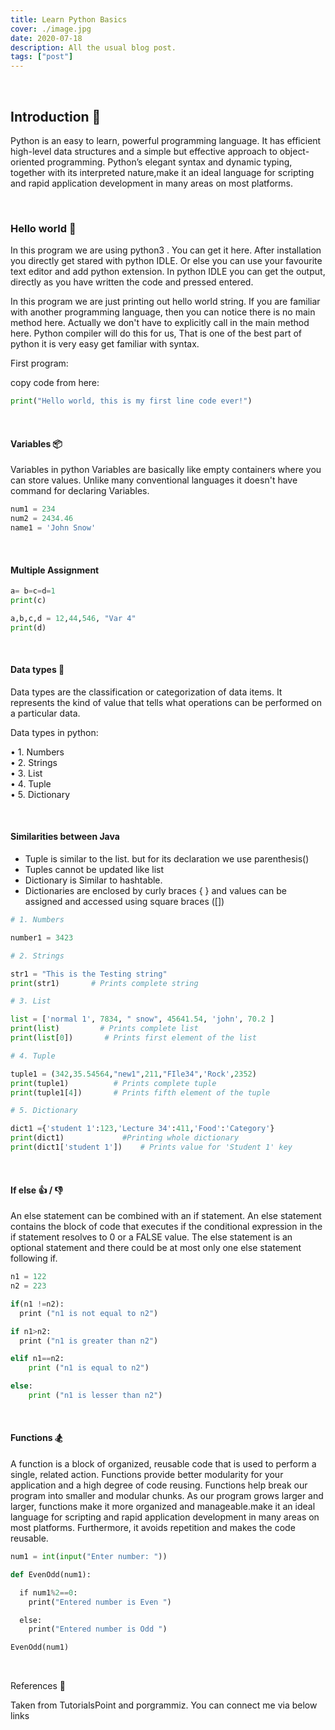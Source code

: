 ```yaml
---
title: Learn Python Basics
cover: ./image.jpg
date: 2020-07-18
description: All the usual blog post.
tags: ["post"]
---
```


<br />

## Introduction 📢

Python is an easy to learn, powerful programming language.
It has efficient high-level data structures and a simple but effective approach to object-oriented programming.
Python’s elegant syntax and dynamic typing, together with its interpreted nature,make it an ideal language
for scripting and rapid application development in many areas on most platforms.

<br />

### Hello world 👋

In this program we are using python3 . You can get it here.
After installation you directly get stared with python IDLE.
Or else you can use your favourite text editor and add python extension.
In python IDLE you can get the output,
directly as you have written the code and pressed entered.

In this program we are just printing out hello world string. If you are familiar with another programming language,
then you can notice there is no main method here. Actually we don't have to explicitly call in the main method here.
Python compiler will do this for us, That is one of the best part of python it is very easy get familiar with syntax.

First program:

copy code from here:

```python
print("Hello world, this is my first line code ever!")
```

<br />

#### Variables 📦

Variables in python
Variables are basically like empty containers where you can store values.
Unlike many conventional languages it doesn't have command for declaring Variables.

```python
num1 = 234
num2 = 2434.46
name1 = 'John Snow'

```

<br />

#### Multiple Assignment

```python
a= b=c=d=1
print(c)

a,b,c,d = 12,44,546, "Var 4"
print(d)
```

<br />

#### Data types 💾

Data types are the classification or categorization of data items.
It represents the kind of value that tells what operations can be performed on a particular data.

Data types in python:

• 1. Numbers  
• 2. Strings  
• 3. List  
• 4. Tuple  
• 5. Dictionary

<br />

#### Similarities between Java

- Tuple is similar to the list. but for its declaration we use parenthesis()
- Tuples cannot be updated like list
- Dictionary is Similar to hashtable.
- Dictionaries are enclosed by curly braces { } and values can be assigned and accessed using square braces ([])

```python
# 1. Numbers

number1 = 3423

# 2. Strings

str1 = "This is the Testing string"
print(str1)       # Prints complete string

# 3. List

list = ['normal 1', 7834, " snow", 45641.54, 'john', 70.2 ]
print(list)         # Prints complete list
print(list[0])       # Prints first element of the list

# 4. Tuple

tuple1 = (342,35.54564,"new1",211,"FIle34",'Rock',2352)
print(tuple1)          # Prints complete tuple
print(tuple1[4])       # Prints fifth element of the tuple

# 5. Dictionary

dict1 ={'student 1':123,'Lecture 34':411,'Food':'Category'}
print(dict1)             #Printing whole dictionary
print(dict1['student 1'])    # Prints value for 'Student 1' key
```

<br />

#### If else 👍 / 👎

An else statement can be combined with an if statement.
An else statement contains the block of code that executes if the conditional expression in
the if statement resolves to 0 or a FALSE value. The else statement is an optional statement and there could be at most only
one else statement following if.

```python
n1 = 122
n2 = 223

if(n1 !=n2):
  print ("n1 is not equal to n2")

if n1>n2:
  print ("n1 is greater than n2")

elif n1==n2:
    print ("n1 is equal to n2")

else:
    print ("n1 is lesser than n2")
```

<br />

#### Functions 🏂

A function is a block of organized, reusable code that is used to perform a single, related action.
Functions provide better modularity for your application and a high degree of code reusing.
Functions help break our program into smaller and modular chunks. As our program grows larger and larger,
functions make it more organized and manageable.make it an ideal language for scripting and rapid application
development in many areas on most platforms.
Furthermore, it avoids repetition and makes the code reusable.

```python
num1 = int(input("Enter number: "))

def EvenOdd(num1):

  if num1%2==0:
    print("Entered number is Even ")

  else:
    print("Entered number is Odd ")

EvenOdd(num1)
```

<br />

References 🔗

Taken from TutorialsPoint and porgrammiz.
You can connect me via below links

